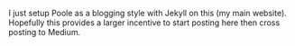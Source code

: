 

I just setup Poole as a blogging style with Jekyll on this (my main website).
Hopefully this provides a larger incentive to start posting here then cross posting to Medium.
